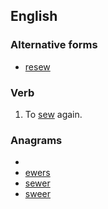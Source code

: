 ==English==

===Alternative forms===
* [[resew]]

===Verb===
{{en-verb|re-sews|re-sewing|re-sewed|re-sewn}}

# To [[sew]] again.

===Anagrams===
* {{alphagram|eersw}}
* [[ewers#English|ewers]]
* [[sewer#English|sewer]]
* [[sweer#English|sweer]]
